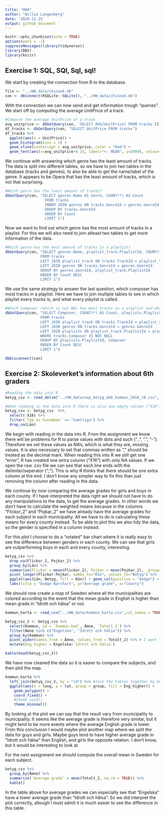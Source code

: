 ```yaml
---
title: "HW4"
author: "Willie Langenberg"
date: '2020-11-25'
output: github_document
---
```

```r
knitr::opts_chunk$set(echo = TRUE)
options(warn = -1)
suppressMessages(library(tidyverse))
library(DBI)
library(knitr)
```

## Exercise 1: SQL, SQl, Sql, sql!

We start by creating the connection from R to the database.

```r
file <- "../HW_data/chinook.db"
con <- dbConnect(RSQLite::SQLite(), "../HW_data/chinook.db")
```

With the connection we can now send and get information trough "queries". We start off by computing the average UnitPrice of a track. 

```r
#Compute the average UnitPrice of a track
avg_unitprice <- dbGetQuery(con, 'SELECT AVG(UnitPrice) FROM tracks')[1,1]
df_tracks <- dbGetQuery(con, "SELECT UnitPrice FROM tracks")
df_tracks %>%
  ggplot(aes(x = UnitPrice)) + 
  geom_histogram(bins = 2) + 
  geom_vline(xintercept = avg_unitprice, color = "Red") +
  geom_text(aes(x=avg_unitprice+0.15, label="<- MEAN", y=2000), colour="white")
```

We continue with answering which genre has the least amount of tracks. The data is split into different tables, so we have to join two tables in the database (tracks and genres), to also be able to get the name/label of the genre. It appears to be Opera that has the least amount of tracks, which is not that surprising. 

```r
#Which genre has the least amount of tracks?
dbGetQuery(con, "SELECT genres.Name AS Genre, COUNT(*) AS Count
                  FROM tracks 
                  INNER JOIN genres ON tracks.GenreId = genres.GenreId
                  GROUP BY tracks.GenreId
                  ORDER BY Count 
                  LIMIT 1")
```

Now we want to find out which genre has the most amount of tracks in a playlist. For this we will also need to join atleast two tables to get more information of the data. 

```r
#Which genre has the most amount of tracks in a playlist?
dbGetQuery(con, "SELECT genres.Name, playlist_track.PlaylistId, COUNT(*) AS Count
                FROM tracks 
                LEFT JOIN playlist_track ON tracks.TrackId = playlist_track.TrackId
                LEFT JOIN genres ON tracks.GenreId = genres.GenreId
                GROUP BY genres.GenreId, playlist_track.PlaylistId
                ORDER BY Count DESC
                LIMIT 1")
```

We use the same strategy to answer the last question, which composer has most tracks in a playlist. Here we have to join multiple tables to see in which playlist every tracks is, and what every playlist is called.

```r
#Which Composer (which is not NA) has most tracks in a playlist and what is that playlists name?
dbGetQuery(con, "SELECT Composer, COUNT(*) AS Count, playlists.PlaylistId, playlists.Name
                FROM tracks 
                LEFT JOIN playlist_track ON tracks.TrackId = playlist_track.TrackId
                LEFT JOIN genres ON tracks.GenreId = genres.GenreId
                LEFT JOIN playlists ON playlist_track.PlaylistId = playlists.PlaylistId
                WHERE tracks.Composer IS NOT NULL
                GROUP BY playlists.PlaylistId, Composer
                ORDER BY Count DESC
                LIMIT 1")

dbDisconnect(con)
```





## Exercise 2: Skoleverket's information about 6th graders
```r
#Reading the data into R
betyg_csv <- read_delim("../HW_data/exp_betyg_ak6_kommun_2018_19.csv", skip = 6, col_names = TRUE, delim = ";", na=c("", "NA", ".", "..", "-"), locale=locale(decimal_mark=","), col=cols())

#When reading in the data into R there is also one empty column ("X16") included, which we now delete:
betyg_csv <- betyg_csv  %>%
  select(-X16) %>%
  filter(`Typ av huvudman` == "Samtliga") %>%
  drop_na(Län)

```

We begin with reading in the data into R. From the assignment we know there will be problems for R to parse values with dots and such ("..", ".", "-"). Therefore we set these values as NA's, which is what they are, missing values. It is also necessary to set that commas written as "," should be treated as the decimal mark. When reading this into R we still get one "error", R has created one extra column ("X16") with only NA values. If we open the raw .csv file we can see that each line ends with the delimiter/seperator (";"). This is why R thinks that there should be one extra column at the end. I don't know any simpler way to fix this than just removing the column after reading in the data. 

We continue by now comparing the average grades for girls and boys in each county. If I have interpreted the data right we should not have to do any manipulations to the data, to get the average grades. In other words we don't have to calculate the weighted means because in the columns "Flickor_2" and "Pojkar_2" we have already have the average grades for each subject in each municipality. All we have to do is calculating these means for every county instead. To be able to plot this we also tidy the data, so the gender is specified in a column instead.

For this plot I choose to do a "rotated" bar chart where it is really easy to see the difference between genders in each county. We can see that girls are outperforming boys in each and every county, interesting.

```r
betyg_csv %>%
  drop_na(Flickor_2, Pojkar_2) %>%
  group_by(Län) %>%
  summarize(Flickor = mean(Flickor_2), Pojkar = mean(Pojkar_2), .groups = 'drop') %>%
  pivot_longer(Flickor:Pojkar, names_to="Kön", values_to="Betyg") %>%
  ggplot(aes(Län, Betyg, fill = Kön)) + geom_col(position = "dodge") + coord_flip() +
  labs(title = "Dodge Barchart", y="Average grade", x="County")
```


We should now create a map of Sweden where all the municipalities are colored according to the event that the mean grade in English is higher than mean grade in "Idrott och hälsa" or not. 

```r
kommun_karta <- read_csv("../HW_data/kommun_karta.csv",col_names = TRUE, col=cols())

betyg_csv_2 <- betyg_csv %>%
  select(Kommun, id = `Kommun-kod`, Ämne, `Totalt_2`) %>%
  filter(Ämne %in% c("Engelska", "Idrott och hälsa")) %>%
  group_by(Kommun) %>%
  pivot_wider(names_from = Ämne, values_from = Totalt_2) %>% # I want "Engelska" and "Idrott och hälsa" in seperate columns.
  mutate(Eng_higher = Engelska>`Idrott och hälsa`)

kable(head(betyg_csv_2))
```

We have now cleaned the data so it is easier to compare the subjects, and then plot the map. 

```r
kommun_karta %>%
  left_join(betyg_csv_2, by = "id") %>% #Join the tables together by municipality id.
  ggplot(aes(x = long, y = lat, group = group, fill = Eng_higher)) +
    geom_polygon() +
    coord_fixed() +
    #theme_void()
    theme_minimal()
```

By looking at the plot we can say that the result vary from municipality to municipality. It seems like the average grade is therefore very similar, but it might tend to be more events where the average English grade is lower. From this conclusion I would maybe plot another map where we split the data for guys and girls. Maybe guys tend to have higher average grade in "Idrott och hälsa" than English, and girls the opposite relation. I don't know, but it would be interesting to look at. 

For the next assignment we should compute the overall mean in Sweden for each subject. 

```r
betyg_csv %>%
  group_by(Ämne) %>%
  summarize(`Average grade` = mean(Totalt_2, na.rm = TRUE)) %>%
  kable()
```

In the table above for average grades we can especially see that "Engelska" have a lower average grade than "Idrott och hälsa". So we did interpret the plot correctly, altough I must admit it is much easier to see the difference in this table. 




